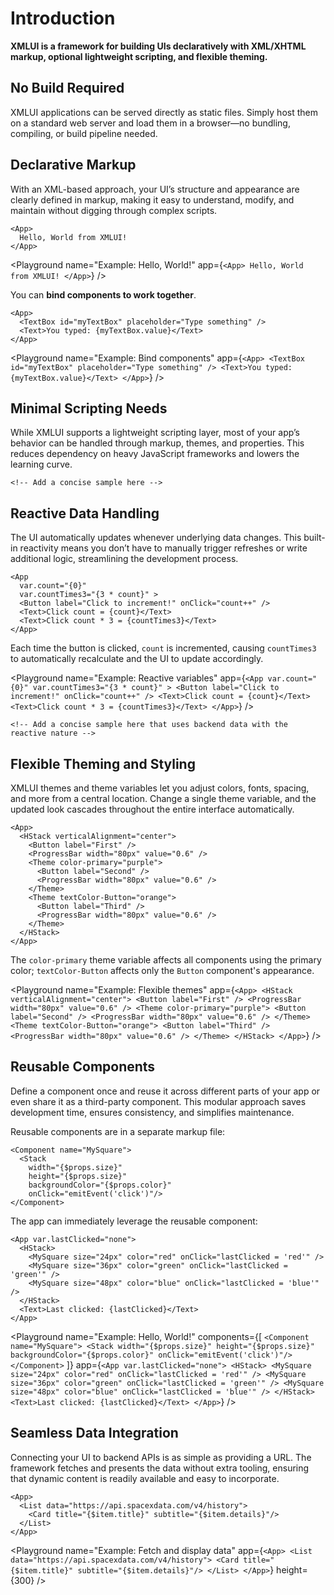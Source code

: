 
# Introduction

**XMLUI is a framework for building UIs declaratively with XML/XHTML markup, optional lightweight scripting, and flexible theming.**

## No Build Required

<Callout type="info" emoji="💡">
  XMLUI applications can be served directly as static files. Simply host them on a standard web server and load them in
  a browser—no bundling, compiling, or build pipeline needed.
</Callout>

## Declarative Markup

<Callout type="info" emoji="💡">
  With an XML-based approach, your UI’s structure and appearance are clearly defined in markup, making it easy to
  understand, modify, and maintain without digging through complex scripts.
</Callout>

```ueml copy
<App>
  Hello, World from XMLUI!
</App>
```

<Playground
  name="Example: Hello, World!"
  app={`
    <App>
      Hello, World from XMLUI!
    </App>
  `}
/>

You can **bind components to work together**.

```ueml copy /myTextBox/ /myTextBox.value/
<App>
  <TextBox id="myTextBox" placeholder="Type something" />
  <Text>You typed: {myTextBox.value}</Text>
</App>
```

<Playground
  name="Example: Bind components"
  app={`
    <App>
      <TextBox id="myTextBox" placeholder="Type something" />
      <Text>You typed: {myTextBox.value}</Text>
    </App>
  `}
/>

## Minimal Scripting Needs

<Callout type="info" emoji="💡">
  While XMLUI supports a lightweight scripting layer, most of your app’s behavior can be handled through markup, themes,
  and properties. This reduces dependency on heavy JavaScript frameworks and lowers the learning curve.
</Callout>

```ueml copy
<!-- Add a concise sample here -->
```

## Reactive Data Handling

<Callout type="info" emoji="💡">
  The UI automatically updates whenever underlying data changes. This built-in reactivity means you don’t have to
  manually trigger refreshes or write additional logic, streamlining the development process.
</Callout>

```ueml copy /countTimes3="{3 * count}"/ /countTimes3/
<App
  var.count="{0}"
  var.countTimes3="{3 * count}" >
  <Button label="Click to increment!" onClick="count++" />
  <Text>Click count = {count}</Text>
  <Text>Click count * 3 = {countTimes3}</Text>
</App>
```

Each time the button is clicked, `count` is incremented, causing `countTimes3` to automatically recalculate and the UI to update accordingly.

<Playground
  name="Example: Reactive variables"
  app={`
    <App
      var.count="{0}"
      var.countTimes3="{3 * count}" >
      <Button
        label="Click to increment!"
        onClick="count++" />
      <Text>Click count = {count}</Text>
      <Text>Click count * 3 = {countTimes3}</Text>
    </App>
  `}
/>

```ueml copy
<!-- Add a concise sample here that uses backend data with the reactive nature -->
```

## Flexible Theming and Styling

<Callout type="info" emoji="💡">
  XMLUI themes and theme variables let you adjust colors, fonts, spacing, and more from a central location. Change a
  single theme variable, and the updated look cascades throughout the entire interface automatically.
</Callout>

```ueml copy {5, 9}
<App>
  <HStack verticalAlignment="center">
    <Button label="First" />
    <ProgressBar width="80px" value="0.6" />
    <Theme color-primary="purple">
      <Button label="Second" />
      <ProgressBar width="80px" value="0.6" />
    </Theme>
    <Theme textColor-Button="orange">
      <Button label="Third" />
      <ProgressBar width="80px" value="0.6" />
    </Theme>
  </HStack>
</App>
```

The `color-primary` theme variable affects all components using the primary color; `textColor-Button` affects only the `Button` component's appearance.

<Playground
  name="Example: Flexible themes"
  app={`
    <App>
      <HStack verticalAlignment="center">
        <Button label="First" />
        <ProgressBar width="80px" value="0.6" />
        <Theme color-primary="purple">
          <Button label="Second" />
          <ProgressBar width="80px" value="0.6" />
        </Theme>
        <Theme textColor-Button="orange">
          <Button label="Third" />
          <ProgressBar width="80px" value="0.6" />
        </Theme>
      </HStack>
    </App>
  `}
/>

## Reusable Components

<Callout type="info" emoji="💡">
  Define a component once and reuse it across different parts of your app or even share it as a third-party component.
  This modular approach saves development time, ensures consistency, and simplifies maintenance.
</Callout>

Reusable components are in a separate markup file:

```ueml copy filename="components/MySquare.xmlui" /MySquare/
<Component name="MySquare">
  <Stack
    width="{$props.size}"
    height="{$props.size}"
    backgroundColor="{$props.color}"
    onClick="emitEvent('click')"/>
</Component>
```

The app can immediately leverage the reusable component:

```ueml copy filename="Main.xmlui" /MySquare/
<App var.lastClicked="none">
  <HStack>
    <MySquare size="24px" color="red" onClick="lastClicked = 'red'" />
    <MySquare size="36px" color="green" onClick="lastClicked = 'green'" />
    <MySquare size="48px" color="blue" onClick="lastClicked = 'blue'" />
  </HStack>
  <Text>Last clicked: {lastClicked}</Text>
</App>
```

<Playground
  name="Example: Hello, World!"
  components={[
    `
      <Component name="MySquare">
        <Stack
          width="{$props.size}"
          height="{$props.size}"
          backgroundColor="{$props.color}"
          onClick="emitEvent('click')"/>
      </Component>
    `
  ]}
  app={`
    <App var.lastClicked="none">
      <HStack>
        <MySquare size="24px" color="red" onClick="lastClicked = 'red'" />
        <MySquare size="36px" color="green" onClick="lastClicked = 'green'" />
        <MySquare size="48px" color="blue" onClick="lastClicked = 'blue'" />
      </HStack>
      <Text>Last clicked: {lastClicked}</Text>
    </App>
  `}
/>

## Seamless Data Integration

<Callout type="info" emoji="💡">
  Connecting your UI to backend APIs is as simple as providing a URL. The framework fetches and presents the data
  without extra tooling, ensuring that dynamic content is readily available and easy to incorporate.
</Callout>

```ueml copy /data=/
<App>
  <List data="https://api.spacexdata.com/v4/history">
    <Card title="{$item.title}" subtitle="{$item.details}"/>
  </List>
</App>
```

<Playground
  name="Example: Fetch and display data"
  app={`
    <App>
      <List data="https://api.spacexdata.com/v4/history">
        <Card title="{$item.title}" subtitle="{$item.details}"/>
      </List>
    </App>
  `}
  height={300}
/>
